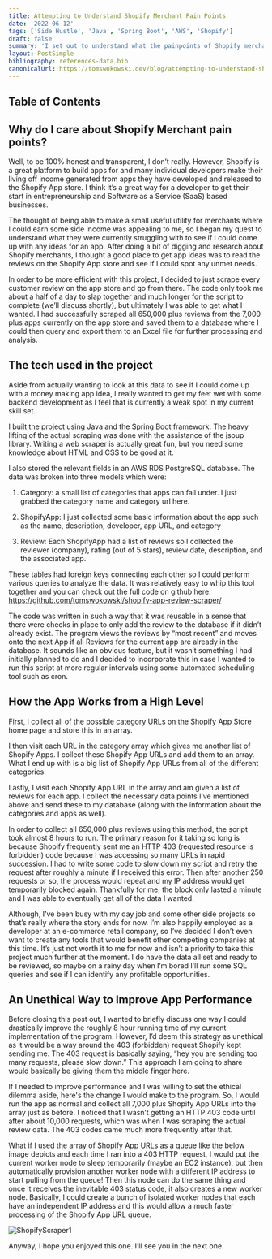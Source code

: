 ```yaml
---
title: Attempting to Understand Shopify Merchant Pain Points
date: '2022-06-12'
tags: ['Side Hustle', 'Java', 'Spring Boot', 'AWS', 'Shopify']
draft: false
summary: 'I set out to understand what the painpoints of Shopify merchants currently were for the purpose of determining potentially profitable Shopify App ideas. The project is still ongoing and right now I have only created a rough (but successful) scraping tool in Java that pulls all of the reviews from the Shopify App store and saves it into an AWS RDS postgresql database.'
layout: PostSimple
bibliography: references-data.bib
canonicalUrl: https://tomswokowski.dev/blog/attempting-to-understand-shopify-merchant-pain-points/
---
```


## Table of Contents

<TOCInline toc={props.toc} exclude="Table of Contents" toHeading={2} />

## Why do I care about Shopify Merchant pain points?

Well, to be 100% honest and transparent, I don’t really. However, Shopify is a great platform to build apps for and many individual developers make their living off income generated from apps they have developed and released to the Shopify App store. I think it’s a great way for a developer to get their start in entrepreneurship and Software as a Service (SaaS) based businesses.

The thought of being able to make a small useful utility for merchants where I could earn some side income was appealing to me, so I began my quest to understand what they were currently struggling with to see if I could come up with any ideas for an app. After doing a bit of digging and research about Shopify merchants, I thought a good place to get app ideas was to read the reviews on the Shopify App store and see if I could spot any unmet needs.

In order to be more efficient with this project, I decided to just scrape every customer review on the app store and go from there. The code only took me about a half of a day to slap together and much longer for the script to complete (we’ll discuss shortly), but ultimately I was able to get what I wanted. I had successfully scraped all 650,000 plus reviews from the 7,000 plus apps currently on the app store and saved them to a database where I could then query and export them to an Excel file for further processing and analysis.

## The tech used in the project

Aside from actually wanting to look at this data to see if I could come up with a money making app idea, I really wanted to get my feet wet with some backend development as I feel that is currently a weak spot in my current skill set.

I built the project using Java and the Spring Boot framework. The heavy lifting of the actual scraping was done with the assistance of the jsoup library. Writing a web scraper is actually great fun, but you need some knowledge about HTML and CSS to be good at it.

I also stored the relevant fields in an AWS RDS PostgreSQL database. The data was broken into three models which were:

1. Category: a small list of categories that apps can fall under. I just grabbed the category name and category url here.

2. ShopifyApp: I just collected some basic information about the app such as the name, description, developer, app URL, and category

3. Review: Each ShopifyApp had a list of reviews so I collected the reviewer (company), rating (out of 5 stars), review date, description, and the associated app.

These tables had foreign keys connecting each other so I could perform various queries to analyze the data. It was relatively easy to whip this tool together and you can check out the full code on github here: https://github.com/tomswokowski/shopify-app-review-scraper/

The code was written in such a way that it was reusable in a sense that there were checks in place to only add the review to the database if it didn’t already exist. The program views the reviews by “most recent” and moves onto the next App if all Reviews for the current app are already in the database. It sounds like an obvious feature, but it wasn’t something I had initially planned to do and I decided to incorporate this in case I wanted to run this script at more regular intervals using some automated scheduling tool such as cron.

## How the App Works from a High Level

First, I collect all of the possible category URLs on the Shopify App Store home page and store this in an array.

I then visit each URL in the category array which gives me another list of Shopify Apps. I collect these Shopify App URLs and add them to an array. What I end up with is a big list of Shopify App URLs from all of the different categories.

Lastly, I visit each Shopify App URL in the array and am given a list of reviews for each app. I collect the necessary data points I’ve mentioned above and send these to my database (along with the information about the categories and apps as well).

In order to collect all 650,000 plus reviews using this method, the script took almost 8 hours to run. The primary reason for it taking so long is because Shopify frequently sent me an HTTP 403 (requested resource is forbidden) code because I was accessing so many URLs in rapid succession. I had to write some code to slow down my script and retry the request after roughly a minute if I received this error. Then after another 250 requests or so, the process would repeat and my IP address would get temporarily blocked again. Thankfully for me, the block only lasted a minute and I was able to eventually get all of the data I wanted.

Although, I’ve been busy with my day job and some other side projects so that’s really where the story ends for now. I’m also happily employed as a developer at an e-commerce retail company, so I’ve decided I don’t even want to create any tools that would benefit other competing companies at this time. It’s just not worth it to me for now and isn’t a priority to take this project much further at the moment. I do have the data all set and ready to be reviewed, so maybe on a rainy day when I’m bored I’ll run some SQL queries and see if I can identify any profitable opportunities.

## An Unethical Way to Improve App Performance

Before closing this post out, I wanted to briefly discuss one way I could drastically improve the roughly 8 hour running time of my current implementation of the program. However, I’d deem this strategy as unethical as it would be a way around the 403 (forbidden) request Shopify kept sending me. The 403 request is basically saying, “hey you are sending too many requests, please slow down.” This approach I am going to share would basically be giving them the middle finger here.

If I needed to improve performance and I was willing to set the ethical dilemma aside, here's the change I would make to the program. So, I would run the app as normal and collect all 7,000 plus Shopify App URLs into the array just as before. I noticed that I wasn’t getting an HTTP 403 code until after about 10,000 requests, which was when I was scraping the actual review data. The 403 codes came much more frequently after that.

What if I used the array of Shopify App URLs as a queue like the below image depicts and each time I ran into a 403 HTTP request, I would put the current worker node to sleep temporarily (maybe an EC2 instance), but then automatically provision another worker node with a different IP address to start pulling from the queue! Then this node can do the same thing and once it receives the inevitable 403 status code, it also creates a new worker node. Basically, I could create a bunch of isolated worker nodes that each have an independent IP address and this would allow a much faster processing of the Shopify App URL queue.

![ShopifyScraper1](/static/images/shopify_app_scraper/ShopifyScraper1.png)

Anyway, I hope you enjoyed this one. I’ll see you in the next one.

